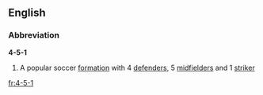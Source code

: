 ==English==

===Abbreviation===
'''4-5-1'''

# {{football}} A popular soccer [[formation]] with 4 [[defender]]s, 5 [[midfielder]]s and 1 [[striker]]

[[fr:4-5-1]]
